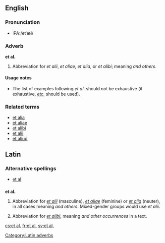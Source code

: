==English==

===Pronunciation===
*IPA:/etˈæl/

===Adverb===
'''et al.'''

# Abbreviation for ''et alii'', ''et aliae'', ''et alia'', or ''et alibi''; meaning ''and others''.

====Usage notes====
*The list of examples following ''et al.'' should not be exhaustive (if exhaustive, ''[[etc.]]'' should be used).

===Related terms===
* [[et alia]]
* [[et aliae]]
* [[et alibi]]
* [[et alii]]
* [[et aliud]]

==Latin==

===Alternative spellings===
*[[et al]]

==={{abbreviation|Latin}}===
'''et al.'''

# {{context|adverb}} Abbreviation for ''[[et alii#Latin|et alii]]'' (masculine), ''[[et aliae#Latin|et aliae]]'' (feminine) or ''[[et alia#Latin|et alia]]'' (neuter), in all cases meaning ''and others''.  Mixed-gender groups would use ''et alii''.
# {{context|adverb}} Abbreviation for ''[[et alibi]]'', meaning ''and other occurrences'' in a text.

[[Category:Latin adverbs]]

[[cs:et al.]]
[[fr:et al.]]
[[sv:et al.]]